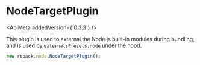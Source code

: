 
# NodeTargetPlugin

<ApiMeta addedVersion={'0.3.3'} />

This plugin is used to external the Node.js built-in modules during bundling, and is used by [`externalsPresets.node`](/config/externals#node) under the hood.

```js
new rspack.node.NodeTargetPlugin();
```
